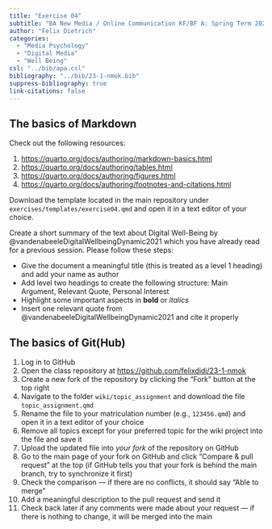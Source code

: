 ```yaml
---
title: "Exercise 04"
subtitle: "BA New Media / Online Communication KF/BF A: Spring Term 2023"
author: "Felix Dietrich"
categories:
  - "Media Psychology"
  - "Digital Media"
  - "Well Being"
csl: "../bib/apa.csl"
bibliography: "../bib/23-1-nmok.bib"
suppress-bibliography: true
link-citations: false
---
```


## The basics of Markdown

Check out the following resources:

1. <https://quarto.org/docs/authoring/markdown-basics.html>
2. <https://quarto.org/docs/authoring/tables.html>
3. <https://quarto.org/docs/authoring/figures.html>
4. <https://quarto.org/docs/authoring/footnotes-and-citations.html>

Download the template located in the main repository under `exercises/templates/exercise04.qmd` and open it in a text editor of your choice.

Create a short summary of the text about Digital Well-Being by @vandenabeeleDigitalWellbeingDynamic2021 which you have already read for a previous session. Please follow these steps:

- Give the document a meaningful title (this is treated as a level 1 heading) and add your name as author
- Add level two headings to create the following structure: Main Argument, Relevant Quote, Personal Interest
- Highlight some important aspects in **bold** or *italics*
- Insert one relevant quote from @vandenabeeleDigitalWellbeingDynamic2021 and cite it properly

## The basics of Git(Hub)

1. Log in to GitHub
2. Open the class repository at <https://github.com/felixdidi/23-1-nmok>
3. Create a new fork of the repository by clicking the "Fork" button at the top right
4. Navigate to the folder `wiki/topic_assignment` and download the file `topic_assignment.qmd`
5. Rename the file to your matriculation number (e.g., `123456.qmd`) and open it in a text editor of your choice
6. Remove all topics except for your preferred topic for the wiki project into the file and save it
7. Upload the updated file into *your fork* of the repository on GitHub
8. Go to the main page of your fork on GitHub and click "Compare & pull request" at the top (if GitHub tells you that your fork is behind the main branch, try to synchronize it first)
9. Check the comparison — if there are no conflicts, it should say "Able to merge"
10. Add a meaningful description to the pull request and send it
11. Check back later if any comments were made about your request — if there is nothing to change, it will be merged into the main 




